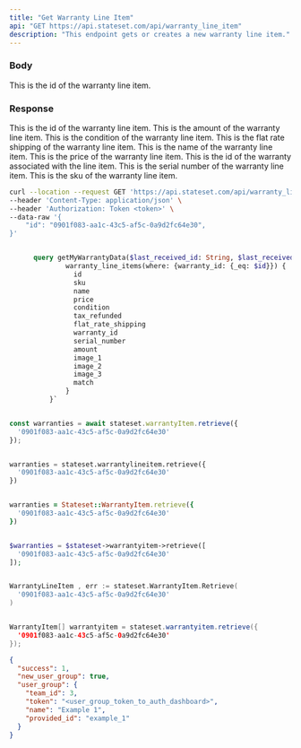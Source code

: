 ```yaml
---
title: "Get Warranty Line Item"
api: "GET https://api.stateset.com/api/warranty_line_item"
description: "This endpoint gets or creates a new warranty line item."
---
```


### Body

<ParamField body="id" type="string">
  This is the id of the warranty line item.
</ParamField>

### Response

  <ResponseField name="id" type="string">
    This is the id of the warranty line item.
  </ResponseField>

  <ResponseField name="amount" type="string">
    This is the amount of the warranty line item.
  </ResponseField>

  <ResponseField name="condition" type="string">
    This is the condition of the warranty line item.
  </ResponseField>

  <ResponseField name="flat_rate_shipping" type="string">
    This is the flat rate shipping of the warranty line item.
  </ResponseField>

  <ResponseField name="name" type="string">
    This is the name of the warranty line item.
  </ResponseField>

  <ResponseField name="price" type="string">
    This is the price of the warranty line item.
  </ResponseField>

  <ResponseField name="warranty_id" type="string">
    This is the id of the warranty associated with the line item.
  </ResponseField>

  <ResponseField name="serial_number" type="string">
    This is the serial number of the warranty line item.
  </ResponseField>

  <ResponseField name="sku" type="string">
    This is the sku of the warranty line item.
  </ResponseField>

<RequestExample>

```bash cURL
curl --location --request GET 'https://api.stateset.com/api/warranty_line_item' \
--header 'Content-Type: application/json' \
--header 'Authorization: Token <token>' \
--data-raw '{
    "id": "0901f083-aa1c-43c5-af5c-0a9d2fc64e30",
}'
```

```graphQL GraphQL

      query getMyWarrantyData($last_received_id: String, $last_received_ts: String, $first_received_date: date, $id: String) {
              warranty_line_items(where: {warranty_id: {_eq: $id}}) {
                id
                sku
                name
                price
                condition
                tax_refunded
                flat_rate_shipping
                warranty_id
                serial_number
                amount
                image_1
                image_2
                image_3
                match
              }
          }`

```

```javascript Node.js

const warranties = await stateset.warrantyItem.retrieve({
  '0901f083-aa1c-43c5-af5c-0a9d2fc64e30'
});

```

```python Python

warranties = stateset.warrantylineitem.retrieve({
  '0901f083-aa1c-43c5-af5c-0a9d2fc64e30'
})

```

```ruby Ruby

warranties = Stateset::WarrantyItem.retrieve({
  '0901f083-aa1c-43c5-af5c-0a9d2fc64e30'
})

```

```php PHP

$warranties = $stateset->warrantyitem->retrieve([
  '0901f083-aa1c-43c5-af5c-0a9d2fc64e30'
]);

```

```go Go

WarrantyLineItem , err := stateset.WarrantyItem.Retrieve(
  '0901f083-aa1c-43c5-af5c-0a9d2fc64e30'
)

```

```java Java

WarrantyItem[] warrantyitem = stateset.warrantyitem.retrieve({
  '0901f083-aa1c-43c5-af5c-0a9d2fc64e30'
});

```

</RequestExample>

<ResponseExample>

```json Response
{
  "success": 1,
  "new_user_group": true,
  "user_group": {
    "team_id": 3,
    "token": "<user_group_token_to_auth_dashboard>",
    "name": "Example 1",
    "provided_id": "example_1"
  }
}
```

</ResponseExample>
